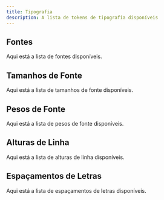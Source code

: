 ```yaml
---
title: Tipografia
description: A lista de tokens de tipografia disponíveis
---
```


## Fontes

Aqui está a lista de fontes disponíveis.

<FontTokenDoc />

## Tamanhos de Fonte

Aqui está a lista de tamanhos de fonte disponíveis.

<FontSizeTokenDoc />

## Pesos de Fonte

Aqui está a lista de pesos de fonte disponíveis.

<FontWeightTokenDoc />

## Alturas de Linha

Aqui está a lista de alturas de linha disponíveis.

<LineHeightTokenDoc />

## Espaçamentos de Letras

Aqui está a lista de espaçamentos de letras disponíveis.

<LetterSpacingTokenDoc />
